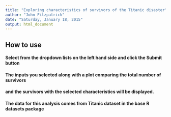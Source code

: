 ```yaml
---
title: "Exploring characteristics of survivors of the Titanic disaster"
author: "John Fitzpatrick"
date: "Saturday, January 18, 2015"
output: html_document
---
```


## How to use
#### Select from the dropdown lists on the left hand side and click the Submit button
#### The inputs you selected along with a plot comparing the total number of survivors
#### and the survivors with the selected characteristics will be displayed.
####
#### The data for this analysis comes from Titanic dataset in the base R datasets package

